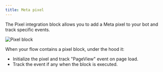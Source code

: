 ```yaml
---
title: Meta pixel
---
```


The Pixel integration block allows you to add a Meta pixel to your bot and track specific events.

<Frame>
  <img src="/images/blocks/integrations/pixel.png" alt="Pixel block" />
</Frame>

When your flow contains a pixel block, under the hood it:

- Initialize the pixel and track "PageView" event on page load.
- Track the event if any when the block is executed.
